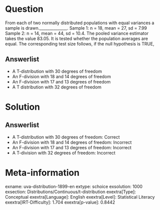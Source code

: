 Question
========

From each of two normally distributed populations with equal variances a sample is drawn.______________. Sample 1: n = 18, mean = 27, sd = 7.99 Sample 2: n = 14, mean = 44, sd = 10.4. The pooled variance estimator takes the value 83.05. It is tested whether the population averages are equal. The corresponding test size follows, if the null hypothesis is TRUE,

Answerlist
----------

* A T-distribution with 30 degrees of freedom
* An F-division with 18 and 14 degrees of freedom
* An F-division with 17 and 13 degrees of freedom
* A T distribution with 32 degrees of freedom

Solution
========

Answerlist
----------

* A T-distribution with 30 degrees of freedom: Correct
* An F-division with 18 and 14 degrees of freedom: Incorrect
* An F-division with 17 and 13 degrees of freedom: Incorrect
* A T-division with 32 degrees of freedom: Incorrect

Meta-information
================
exname: uva-distribution-1899-en
extype: schoice
exsolution: 1000
exsection: Distributions/Continuous/t-distribution
exextra[Type]: Conceptual
exextra[Language]: English
exextra[Level]: Statistical Literacy
exextra[IRT-Difficulty]: 1.704
exextra[p-value]: 0.8442

